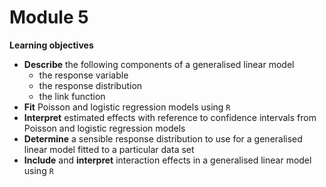 # Module 5

**Learning objectives**
 
 + **Describe** the following components of a generalised linear model
    + the response variable
    + the response distribution
    + the link function
 + **Fit** Poisson and logistic regression models using `R`
 + **Interpret** estimated effects with reference to confidence intervals from Poisson and logistic regression models
 + **Determine** a sensible response distribution to use for a generalised linear model fitted to a particular data set
 + **Include** and **interpret** interaction effects in a generalised linear model using `R`


